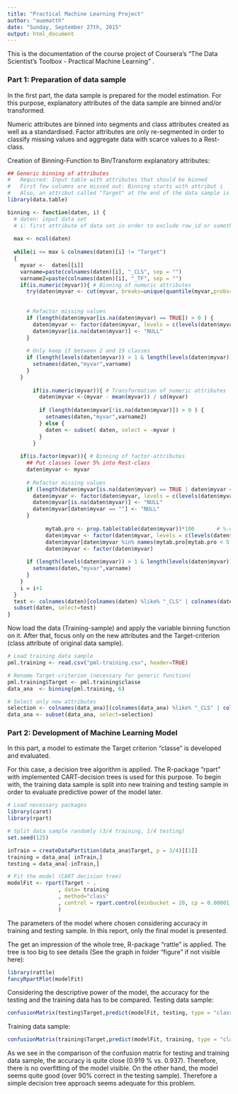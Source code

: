 ```yaml
---
title: "Practical Machine Learning Project"
author: "auematth"
date: "Sunday, September 27th, 2015"
output: html_document
---
```



This is the documentation of the course project of  Coursera's "The Data Scientist's Toolbox - Practical Machine Learning" .

### Part 1: Preparation of data sample

In the first part, the data sample is prepared for the model estimation. For this purpose, explanatory attributes of the data sample are binned and/or transformed.

Numeric attributes are binned into segments and class attributes created as well as a standardised.
Factor attributes are only re-segmented in order to classify missing values and aggregate data with scarce values to a Rest-class.

Creation of Binning-Function to Bin/Transform explanatory attributes:
```r
## Generic binning of attributes
#   Required: Input table with attributes that should be binned
#   First few columns are missed out: Binning starts with attribut i
#   Also, an attribut called "Target" at the end of the data sample is not binned
library(data.table)

binning <- function(daten, i) {
  # daten: input data set 
  # i: first attribute of data set in order to exclude row_id or something like that
  
  max <- ncol(daten)
  
  while(i <= max & colnames(daten)[i] != "Target")
  {
    myvar <-  daten[[i]]
    varname=paste(colnames(daten)[i], "_CLS", sep = "")
    varname2=paste(colnames(daten)[i], "_TF", sep = "")
    if(is.numeric(myvar)){ # Binning of numeric attributes
      try(daten$myvar <- cut(myvar, breaks=unique(quantile(myvar,probs=seq(0,1,0.2), na.rm=T)), include.lowest = TRUE, right=TRUE))
      
      
      # Refactor missing values
      if (length(daten$myvar[is.na(daten$myvar) == TRUE]) > 0 ) {
        daten$myvar <- factor(daten$myvar, levels = c(levels(daten$myvar), "NULL"))
        daten$myvar[is.na(daten$myvar)] <- "NULL"
      }
      
      # Only keep if between 2 and 19 classes
      if (length(levels(daten$myvar)) > 1 & length(levels(daten$myvar)) < 20 ) {
        setnames(daten,"myvar",varname)
      }
    }   
    
        if(is.numeric(myvar)){ # Transformation of numeric attributes
          daten$myvar <-(myvar - mean(myvar)) / sd(myvar)  
          
          if (length(daten$myvar[!is.na(daten$myvar)]) > 0 ) {
            setnames(daten,"myvar",varname2)
          } else {
            daten <- subset( daten, select = -myvar )
          }
        }
    
    if(is.factor(myvar)){ # Binning of factor-attributes
      ## Put classes lower 5% into Rest-class
      daten$myvar <- myvar
      
      # Refactor missing values
      if (length(daten$myvar[is.na(daten$myvar) == TRUE | daten$myvar == ""]) > 0 ) {
        daten$myvar <- factor(daten$myvar, levels = c(levels(daten$myvar), "NULL"))
        daten$myvar[is.na(daten$myvar)] <- "NULL"
        daten$myvar[daten$myvar == ""] <- "NULL"
      }
      
            mytab.pro <- prop.table(table(daten$myvar))*100       # %-distribution
            daten$myvar <- factor(daten$myvar, levels = c(levels(daten$myvar), "REST"))
            daten$myvar[daten$myvar %in% names(mytab.pro[mytab.pro < 5.0])] <- "REST"
            daten$myvar <- factor(daten$myvar)
      
      if (length(levels(daten$myvar)) > 1 & length(levels(daten$myvar)) < 20 ) {
        setnames(daten,"myvar",varname)
      }
    }  
    i = i+1
  }
  test <- colnames(daten)[colnames(daten) %like% "_CLS" | colnames(daten) %like% "_TF"  | colnames(daten) == "Target"]
  subset(daten, select=test)  
}
```
Now load the data (Training-sample) and apply the variable binning function on it.
After that, focus only on the new attributes and the Target-criterion (class attribute of original data sample).
```r
# Load training data sample
pml.training <- read.csv("pml-training.csv", header=TRUE)

# Rename Target-criterion (necessary for generic function)
pml.training$Target <- pml.training$classe
data_ana  <- binning(pml.training, 6)

# Select only new attributes
selection <- colnames(data_ana)[(colnames(data_ana) %like% "_CLS" | colnames(data_ana) %like% "_TF" | colnames(data_ana) == "Target") & colnames(data_ana) != "classe_CLS"  & colnames(data_ana) != "problem_id_CLS"]
data_ana <- subset(data_ana, select=selection)  
```

### Part 2: Development of Machine Learning Model

In this part, a model to estimate the Target criterion "classe" is developed and evaluated.

For this case, a decision tree algorithm is applied. The R-package "rpart" with implemented CART-decision trees is used for this purpose. To begin with, the training data sample is split into new training and testing sample in order to evaluate predictive power of the model later.

```r
# Load necessary packages
library(caret)
library(rpart)

# Split data sample randomly (3/4 training, 1/4 testing)
set.seed(125)

inTrain = createDataPartition(data_ana$Target, p = 3/4)[[1]]
training = data_ana[ inTrain,]
testing = data_ana[-inTrain,]

# Fit the model (CART decision tree)
modelFit <- rpart(Target ~ .
                , data= training
                , method="class"
                , control = rpart.control(minbucket = 20, cp = 0.00001, maxdepth = 15)
                )
```
The parameters of the model where chosen considering accuracy in training and testing sample. In this report, only the final model is presented.

The get an impression of the whole tree, R-package "rattle" is applied. The tree is too big to see details (See the graph in folder "figure" if not visible here):

```r
library(rattle)
fancyRpartPlot(modelFit) 
```

Considering the descriptive power of the model, the accuracy for the testing and the training data has to be compared.
Testing data sample:
```r
confusionMatrix(testing$Target,predict(modelFit, testing, type = "class"))
```
Training data sample:
```r
confusionMatrix(training$Target,predict(modelFit, training, type = "class"))
```
As we see in the comparison of the confusion matrix for testing and training data sample, the accuracy is quite close (0.919 % vs. 0.937). Therefore, there is no overfitting of the model visible.
On the other hand, the model seems quite good (over 90% correct in the testing sample). Therefore a simple decision tree approach seems adequate for this problem.
